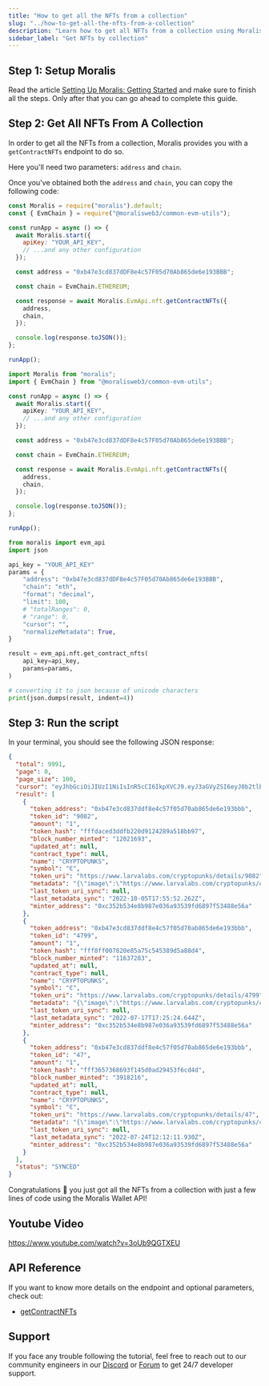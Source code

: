 ```yaml
---
title: "How to get all the NFTs from a collection"
slug: "../how-to-get-all-the-nfts-from-a-collection"
description: "Learn how to get all NFTs from a collection using Moralis Wallet API."
sidebar_label: "Get NFTs by collection"
---
```





## Step 1: Setup Moralis

Read the article [Setting Up Moralis: Getting Started](/web3-data-api/evm/get-your-api-key) and make sure to finish all the steps. Only after that you can go ahead to complete this guide.

## Step 2: Get All NFTs From A Collection

In order to get all the NFTs from a collection, Moralis provides you with a `getContractNFTs` endpoint to do so.

Here you'll need two parameters: `address` and `chain`.

Once you've obtained both the `address` and `chain`, you can copy the following code:


<Tabs groupId="programming-language">
  <TabItem value="javascript" label="index.js (JavaScript)" default>

```javascript index.js
const Moralis = require("moralis").default;
const { EvmChain } = require("@moralisweb3/common-evm-utils");

const runApp = async () => {
  await Moralis.start({
    apiKey: "YOUR_API_KEY",
    // ...and any other configuration
  });

  const address = "0xb47e3cd837dDF8e4c57F05d70Ab865de6e193BBB";

  const chain = EvmChain.ETHEREUM;

  const response = await Moralis.EvmApi.nft.getContractNFTs({
    address,
    chain,
  });

  console.log(response.toJSON());
};

runApp();
```

</TabItem>
<TabItem value="typescript" label="index.ts (TypeScript)">

```typescript index.ts
import Moralis from "moralis";
import { EvmChain } from "@moralisweb3/common-evm-utils";

const runApp = async () => {
  await Moralis.start({
    apiKey: "YOUR_API_KEY",
    // ...and any other configuration
  });

  const address = "0xb47e3cd837dDF8e4c57F05d70Ab865de6e193BBB";

  const chain = EvmChain.ETHEREUM;

  const response = await Moralis.EvmApi.nft.getContractNFTs({
    address,
    chain,
  });

  console.log(response.toJSON());
};

runApp();
```

</TabItem>
<TabItem value="python" label="index.py (Python)">

```python index.py
from moralis import evm_api
import json

api_key = "YOUR_API_KEY"
params = {
    "address": "0xb47e3cd837dDF8e4c57F05d70Ab865de6e193BBB",
    "chain": "eth",
    "format": "decimal",
    "limit": 100,
    # "totalRanges": 0,
    # "range": 0,
    "cursor": "",
    "normalizeMetadata": True,
}

result = evm_api.nft.get_contract_nfts(
    api_key=api_key,
    params=params,
)

# converting it to json because of unicode characters
print(json.dumps(result, indent=4))
```

</TabItem>
</Tabs>

## Step 3: Run the script


<RunTheScript />

In your terminal, you should see the following JSON response:

```json
{
  "total": 9991,
  "page": 0,
  "page_size": 100,
  "cursor": "eyJhbGciOiJIUzI1NiIsInR5cCI6IkpXVCJ9.eyJ3aGVyZSI6eyJ0b2tlbl9hZGRyZXNzIjoiMHhiNDdlM2NkODM3ZGRmOGU0YzU3ZjA1ZDcwYWI4NjVkZTZlMTkzYmJiIn0sInRva2VuX2FkZHJlc3MiOiIweGI0N2UzY2Q4MzdkZGY4ZTRjNTdmMDVkNzBhYjg2NWRlNmUxOTNiYmIiLCJsaW1pdCI6MTAwLCJvZmZzZXQiOjAsIm9yZGVyIjpbXSwicGFnZSI6MSwia2V5IjoiZmQ5MmE0ODg3MmE4NjIwZTFlNmU0NTk3ODZkMTExYWYiLCJ0b3RhbCI6OTk5MSwiaWF0IjoxNjY3ODA4NzcxfQ.9qXwHyyUKJkzrub-ze-q2gm8dC0dy-jvgF0CJrm5piY",
  "result": [
    {
      "token_address": "0xb47e3cd837ddf8e4c57f05d70ab865de6e193bbb",
      "token_id": "9082",
      "amount": "1",
      "token_hash": "fffdaced3ddfb220d9124289a518bb97",
      "block_number_minted": "12021693",
      "updated_at": null,
      "contract_type": null,
      "name": "CRYPTOPUNKS",
      "symbol": "Ͼ",
      "token_uri": "https://www.larvalabs.com/cryptopunks/details/9082",
      "metadata": "{\"image\":\"https://www.larvalabs.com/cryptopunks/cryptopunk9082.webp\",\"name\":\"CryptoPunk 9082\",\"attributes\":[\"Bandana\",\"Big Shades\",\"Shadow Beard\"],\"description\":\"Male\"}",
      "last_token_uri_sync": null,
      "last_metadata_sync": "2022-10-05T17:55:52.262Z",
      "minter_address": "0xc352b534e8b987e036a93539fd6897f53488e56a"
    },
    {
      "token_address": "0xb47e3cd837ddf8e4c57f05d70ab865de6e193bbb",
      "token_id": "4799",
      "amount": "1",
      "token_hash": "fff8ff007820e85a75c545389d5a88d4",
      "block_number_minted": "11637283",
      "updated_at": null,
      "contract_type": null,
      "name": "CRYPTOPUNKS",
      "symbol": "Ͼ",
      "token_uri": "https://www.larvalabs.com/cryptopunks/details/4799",
      "metadata": "{\"image\":\"https://www.larvalabs.com/cryptopunks/cryptopunk4799.webp\",\"name\":\"CryptoPunk 4799\",\"attributes\":[\"Blue Eye Shadow\",\"Black Lipstick\",\"Straight Hair Blonde\",\"Earring\"],\"description\":\"Female\"}",
      "last_token_uri_sync": null,
      "last_metadata_sync": "2022-07-17T17:25:24.644Z",
      "minter_address": "0xc352b534e8b987e036a93539fd6897f53488e56a"
    },
    {
      "token_address": "0xb47e3cd837ddf8e4c57f05d70ab865de6e193bbb",
      "token_id": "47",
      "amount": "1",
      "token_hash": "fff3657368693f145d0ad29453f6cd4d",
      "block_number_minted": "3918216",
      "updated_at": null,
      "contract_type": null,
      "name": "CRYPTOPUNKS",
      "symbol": "Ͼ",
      "token_uri": "https://www.larvalabs.com/cryptopunks/details/47",
      "metadata": "{\"image\":\"https://www.larvalabs.com/cryptopunks/cryptopunk047.webp\",\"name\":\"CryptoPunk 047\",\"attributes\":[\"Knitted Cap\"],\"description\":\"Male\"}",
      "last_token_uri_sync": null,
      "last_metadata_sync": "2022-07-24T12:12:11.930Z",
      "minter_address": "0xc352b534e8b987e036a93539fd6897f53488e56a"
    }
  ],
  "status": "SYNCED"
}
```

Congratulations 🥳 you just got all the NFTs from a collection with just a few lines of code using the Moralis Wallet API!

## Youtube Video

https://www.youtube.com/watch?v=3oUb9QGTXEU

## API Reference

If you want to know more details on the endpoint and optional parameters, check out:

<ul>
  <li><a href="/web3-data-api/evm/reference/get-contract-nfts">getContractNFTs</a></li>
</ul>

## Support

If you face any trouble following the tutorial, feel free to reach out to our community engineers in our [Discord](https://moralis.io/discord) or [Forum](https://forum.moralis.io) to get 24/7 developer support.
